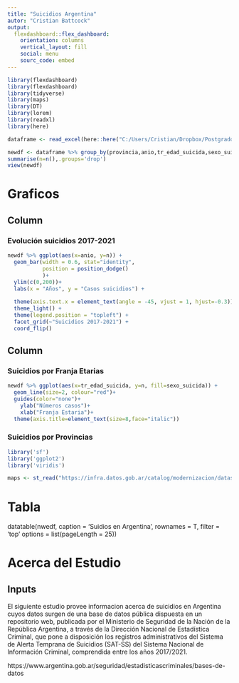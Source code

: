 ```yaml
---
title: "Suicidios Argentina"
autor: "Cristian Battcock"
output: 
  flexdashboard::flex_dashboard:
    orientation: columns
    vertical_layout: fill
    social: menu
    sourc_code: embed
---
```


```r
library(flexdashboard)
library(flexdashboard)
library(tidyverse)
library(maps)
library(DT)
library(lorem)
library(readxl)
library(here)

dataframe <- read_excel(here::here("C:/Users/Cristian/Dropbox/Postgrados en Psicologia/Master en Behavioral Data Science - U de Barcelona/Modulo 7/Reto 2/M7_T2_Cristian-Battcock/Datos/Base de datos original/SAT-SS-BU_2017-2021.xlsx"))

newdf <- dataframe %>% group_by(provincia,anio,tr_edad_suicida,sexo_suicida) %>% 
summarise(n=n(),.groups='drop')
view(newdf)
```
Graficos {data-icon="fa-signal"}
=====================================================================

Column {data-width=650}
-----------------------------------------------------------------------

### Evolución suicidios 2017-2021

```r
newdf %>% ggplot(aes(x=anio, y=n)) +
  geom_bar(width = 0.6, stat="identity",
           position = position_dodge()              
           )+ 
  ylim(c(0,200))+
  labs(x = "Años", y = "Casos suicidios") +
 
  theme(axis.text.x = element_text(angle = -45, vjust = 1, hjust=-0.3)) +  
  theme_light() +                                                          
  theme(legend.position = "topleft") +                                     
  facet_grid(~"Suicidios 2017-2021") +                
  coord_flip()
```

Column {data-width=350}
-----------------------------------------------------------------------

### Suicidios por Franja Etarias

```r
newdf %>% ggplot(aes(x=tr_edad_suicida, y=n, fill=sexo_suicida)) +
  geom_line(size=2, colour="red")+
  guides(color="none")+
    ylab("Números casos")+
    xlab("Franja Estaria")+
  theme(axis.title=element_text(size=8,face="italic"))
```

### Suicidios por Provincias

```r
library('sf')
library('ggplot2')
library('viridis')

maps <- st_read("https://infra.datos.gob.ar/catalog/modernizacion/dataset/7/distribution/7.2/download/provincias.json")


```

Tabla {data-icon="fa-table"}
===============================================================================
datatable(nwedf,
          caption = 'Suidios en Argentina',
          rownames = T,
          filter = 'top'
          options = list(pageLength = 25))


Acerca del Estudio {data-icon="fa-globe"}
===============================================================================

Inputs {.slidebar data-height=400}
-------------------------------------------------------------------------------
El siguiente estudio provee informacion acerca de suicidios en Argentina cuyos  datos surgen de una base de datos pública dispuesta en un repositorio web, publicada por el Ministerio de Seguridad de la Nación de la República Argentina, a través de la Dirección Nacional de Estadística Criminal, que pone a disposición los registros administrativos del Sistema de Alerta Temprana de Suicidios (SAT-SS) del Sistema Nacional de Información Criminal, comprendida entre los años 2017/2021. 

https://www.argentina.gob.ar/seguridad/estadisticascriminales/bases-de-datos 
